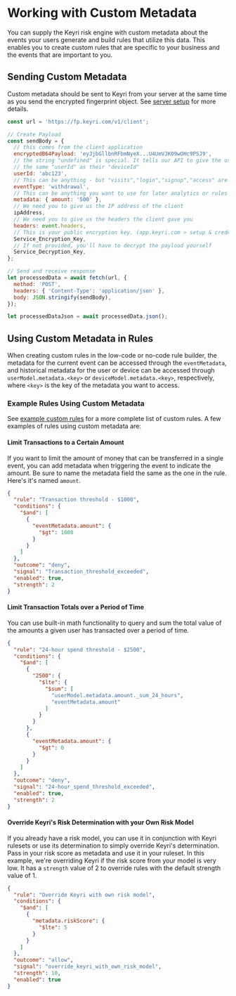 # Working with Custom Metadata

You can supply the Keyri risk engine with custom metadata about the events your
users generate and build rules that utilize this data. This enables you to
create custom rules that are specific to your business and the events that are
important to you.

## Sending Custom Metadata

Custom metadata should be sent to Keyri from your server at the same time as you
send the encrypted fingerprint object. See [server setup](../server-setup) for
more details.

```javascript {12,13} copy
const url = 'https://fp.keyri.com/v1/client';

// Create Payload
const sendBody = {
  // this comes from the client application
  encryptedB64Payload: 'eyJjbGllbnRFbmNyeX...U4UmVJK09wOHc9PSJ9',
  // the string "undefined" is special. It tells our API to give the user
  // the same "userId" as their "deviceId"
  userId: 'abc123',
  // This can be anything - but "visits","login","signup","access" are common.
  eventType: 'withdrawal',
  // This can be anything you want to use for later analytics or rules
  metadata: { amount: '500' },
  // We need you to give us the IP address of the client
  ipAddress,
  // We need you to give us the headers the client gave you
  headers: event.headers,
  // This is your public encryption key. (app.keyri.com > setup & credentials > Service Encryption Key)
  Service_Encryption_Key,
  // If not provided, you'll have to decrypt the payload yourself
  Service_Decryption_Key,
};

// Send and receive response
let processedData = await fetch(url, {
  method: 'POST',
  headers: { 'Content-Type': 'application/json' },
  body: JSON.stringify(sendBody),
});

let processedDataJson = await processedData.json();
```

## Using Custom Metadata in Rules

When creating custom rules in the low-code or no-code rule builder, the metadata
for the current event can be accessed through the `eventMetadata`, and
historical metadata for the user or device can be accessed through
`userModel.metadata.<key>` or `deviceModel.metadata.<key>`, respectively, where
`<key>` is the key of the metadata you want to access.

### Example Rules Using Custom Metadata

See [example custom rules](./example-custom-rules) for a more complete list of
custom rules. A few examples of rules using custom metadata are:

#### Limit Transactions to a Certain Amount

If you want to limit the amount of money that can be transferred in a single
event, you can add metadata when triggering the event to indicate the amount. Be
sure to name the metadata field the same as the one in the rule. Here's it's
named `amount`.

```json copy
{
  "rule": "Transaction threshold - $1000",
  "conditions": {
    "$and": [
      {
        "eventMetadata.amount": {
          "$gt": 1000
        }
      }
    ]
  },
  "outcome": "deny",
  "signal": "Transaction_threshold_exceeded",
  "enabled": true,
  "strength": 2
}
```

#### Limit Transaction Totals over a Period of Time

You can use built-in math functionality to query and sum the total value of the
amounts a given user has transacted over a period of time.

```json copy
{
  "rule": "24-hour spend threshold - $2500",
  "conditions": {
    "$and": [
      {
        "2500": {
          "$lte": {
            "$sum": [
              "userModel.metadata.amount._sum_24_hours",
              "eventMetadata.amount"
            ]
          }
        }
      },
      {
        "eventMetadata.amount": {
          "$gt": 0
        }
      }
    ]
  },
  "outcome": "deny",
  "signal": "24-hour_spend_threshold_exceeded",
  "enabled": true,
  "strength": 2
}
```

#### Override Keyri's Risk Determination with your Own Risk Model

If you already have a risk model, you can use it in conjunction with Keyri
rulesets or use its determination to simply override Keyri's determination. Pass
in your risk score as metadata and use it in your ruleset. In this example,
we're overriding Keyri if the risk score from your model is very low. It has a
`strength` value of 2 to override rules with the default strength value of 1.

```json copy
{
  "rule": "Override Keyri with own risk model",
  "conditions": {
    "$and": [
      {
        "metadata.riskScore": {
          "$lte": 5
        }
      }
    ]
  },
  "outcome": "allow",
  "signal": "override_keyri_with_own_risk_model",
  "strength": 10,
  "enabled": true
}
```
